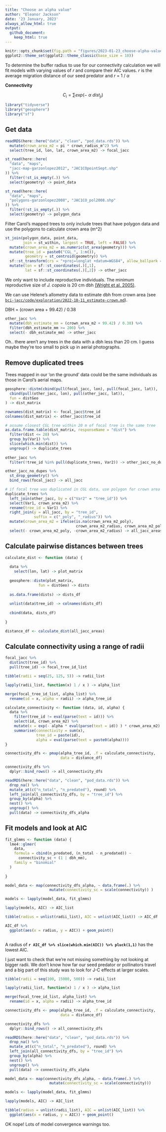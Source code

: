 ```yaml
---
title: "Choose an alpha value"
author: "Eleanor Jackson"
date: '23 January, 2023'
always_allow_html: true
output: 
  github_document:
    keep_html: true
---
```


```r
knitr::opts_chunk$set(fig.path = "figures/2023-01-23_choose-alpha-value/")
ggplot2::theme_set(ggplot2::theme_classic(base_size = 10))
```

To determine the buffer radius to use for our connectivity calculation 
we will fit models with varying values of *r* and compare their AIC values. 
_r_ is the average migration distance of our seed predator and *r* = 1 / $\alpha$

__Connectivity__\

$$C_{i} = \sum exp(-\ \alpha \ dist_{ji})$$

```r
library("tidyverse")
library("geosphere")
library("sf")
```

## Get data

```r
readRDS(here::here("data", "clean", "pod_data.rds")) %>% 
  mutate(crown_area_m2 = pi * crown_radius_m^2) %>% 
  select(tree_id, lon, lat, crown_area_m2) -> focal_jacc

st_read(here::here(
  "data", "maps",
  "jacc-map-garzonlopez2012", "JAC1COpointSept.shp"
)) %>% 
  filter(!st_is_empty(.)) %>%
  select(geometry) -> point_data

st_read(here::here(
  "data", "maps",
  "polygons-garzonlopez2008", "JAC1CO_pol2008.shp"
)) %>% 
  filter(!st_is_empty(.)) %>%
  select(geometry) -> polygon_data
```

Filter Carol's mapped trees to only include trees that have polygon data 
and use the polygons to calculate crown area (m^2)

```r
st_join(polygon_data, point_data, 
        join = st_within, largest = TRUE, left = FALSE) %>%  
  mutate(crown_area_m2 = as.numeric(st_area(geometry))) %>% 
  mutate(tree_id = paste0("CGL_", 1:n()),
         geometry = st_centroid(geometry)) %>% 
  sf::st_transform(crs = "+proj=longlat +datum=WGS84", allow_ballpark = FALSE) %>% 
  mutate(lon = sf::st_coordinates(.)[,1],
         lat = sf::st_coordinates(.)[,2]) -> other_jacc
```


We only want to include reproductive individuals. The minimum reproductive size of *J. copaia* is 20 cm dbh [(Wright et al. 2005)](https://doi.org/10.1017/S0266467405002294).

We can use Helene's allometry data to estimate dbh from crown area 
(see [`bci-jacc/code/exploration/2022-10-11_estimate-crown.md`](bci-jacc/code/exploration/2022-10-11_estimate-crown.md)).

DBH = (crown area + 99.42) / 0.38

```r
other_jacc %>%
  mutate(dbh_estimate_mm = (crown_area_m2 + 99.42) / 0.38) %>%
  filter(dbh_estimate_mm >= 200) %>% 
  select(- dbh_estimate_mm) -> other_jacc
```

Oh.. there aren't any trees in the data with a dbh less than 20 cm. 
I guess maybe they're too small to pick up in aerial photographs.

## Remove duplicated trees

Trees mapped in our 'on the ground' data could be the same individuals as those in Carol's aerial maps.

```r
geosphere::distm(cbind(pull(focal_jacc, lon), pull(focal_jacc, lat)),
  cbind(pull(other_jacc, lon), pull(other_jacc, lat)),
  fun = distGeo
) -> dist_matrix

rownames(dist_matrix) <- focal_jacc$tree_id
colnames(dist_matrix) <- other_jacc$tree_id

# assume closest CGL tree within 20 m of focal tree is the same tree
as.data.frame.table(dist_matrix, responseName = "dist") %>%
  filter(dist <= 20) %>% 
  group_by(Var1) %>%
  slice(which.min(dist)) %>% 
  ungroup() -> duplicate_trees
  
other_jacc %>%
  filter(!tree_id %in% pull(duplicate_trees, Var2)) -> other_jacc_no_dupes

other_jacc_no_dupes %>% 
  st_drop_geometry() %>% 
  bind_rows(focal_jacc) -> all_jacc

# if focal tree was duplicated in CGL data, use polygon for crown area not radius
duplicate_trees %>%
  left_join(other_jacc, by = c("Var2" = "tree_id")) %>% 
  select(Var1, crown_area_m2) %>% 
  rename(tree_id = Var1) %>%
  right_join(y = all_jacc, by = "tree_id", 
             suffix = c("_poly", "_radius")) %>% 
  mutate(crown_area_m2 = ifelse(is.na(crown_area_m2_poly), 
                                crown_area_m2_radius, crown_area_m2_poly)) %>%
  select(- crown_area_m2_poly, -crown_area_m2_radius) -> all_jacc_areas
```

## Calculate pairwise distances between trees

```r
calculate_dist <- function (data) {
  
  data %>%
    select(lon, lat) -> plot_matrix
  
  geosphere::distm(plot_matrix, 
               fun = distGeo) -> dists
  
  as.data.frame(dists) -> dists_df
  
  unlist(data$tree_id) -> colnames(dists_df) 
  
  cbind(data, dists_df)
  
}

distance_df <- calculate_dist(all_jacc_areas)
```

## Calculate connectivity using a range of radii

```r

focal_jacc %>%
  distinct(tree_id) %>%
  pull(tree_id) -> focal_tree_id_list

tibble(radii = seq(25, 125, 5)) -> radii_list

lapply(radii_list, function(x) 1 / x ) -> alpha_list

merge(focal_tree_id_list, alpha_list) %>%
  rename(id = x, alpha = radii) -> alpha_tree_id

calculate_connectivity <- function (data, id, alpha) {
  data %>%
    filter(tree_id != eval(parse(text = id))) %>%
    select(id, crown_area_m2) %>%
    mutate(x = exp(- alpha * eval(parse(text = id)) ) * crown_area_m2) %>%
    summarise(connectivity = sum(x),
              tree_id = paste(id),
              alpha = eval(parse(text = paste0(alpha))))
}

connectivity_dfs <- pmap(alpha_tree_id, .f = calculate_connectivity, 
                         data = distance_df)

connectivity_dfs %>%
  dplyr::bind_rows() -> all_connectivity_dfs

readRDS(here::here("data", "clean", "pod_data.rds")) %>% 
  drop_na() %>% 
  mutate_at(c("n_total", "n_predated"), round) %>% 
  left_join(all_connectivity_dfs, by = "tree_id") %>% 
  group_by(alpha) %>%
  nest() %>%
  ungroup() %>%
  pull(data) -> connectivity_dfs_alpha

```

## Fit models and look at AIC 

```r

fit_glmms <- function (data) {
  lme4::glmer(
    data,
    formula = cbind(n_predated, (n_total - n_predated)) ~ 
      connectivity_sc + (1 | dbh_mm),
    family = "binomial"
  )
  
}

model_data <- map(connectivity_dfs_alpha, ~ data.frame(.) %>%
                    mutate(connectivity_sc = scale(connectivity)) )

models <- lapply(model_data, fit_glmms)

lapply(models, AIC) -> AIC_list

tibble(radius = unlist(radii_list), AIC = unlist(AIC_list)) -> AIC_df

AIC_df %>%
  ggplot(aes(x = radius, y = AIC)) + geom_point()
  

```

A radius of **`r AIC_df %>% slice(which.min(AIC)) %>% pluck(1,1)`** has the lowest AIC.

I just want to check that we're not missing something by not looking at bigger radii. 
We don't know how far our seed predator or pollinators travel and 
a big part of this study was to look for J-C effects at larger scales.

```r
tibble(radii = seq(100, 15000, 500)) -> radii_list

lapply(radii_list, function(x) 1 / x ) -> alpha_list

merge(focal_tree_id_list, alpha_list) %>%
  rename(id = x, alpha = radii) -> alpha_tree_id

connectivity_dfs <- pmap(alpha_tree_id, .f = calculate_connectivity, 
                         data = distance_df)

connectivity_dfs %>%
  dplyr::bind_rows() -> all_connectivity_dfs

readRDS(here::here("data", "clean", "pod_data.rds")) %>% 
  drop_na() %>% 
  mutate_at(c("n_total", "n_predated"), round) %>%
  left_join(all_connectivity_dfs, by = "tree_id") %>% 
  group_by(alpha) %>%
  nest() %>%
  ungroup() %>%
  pull(data) -> connectivity_dfs_alpha

model_data <- map(connectivity_dfs_alpha, ~ data.frame(.) %>%
                    mutate(connectivity_sc = scale(connectivity)))

models <- lapply(model_data, fit_glmms)

lapply(models, AIC) -> AIC_list

tibble(radius = unlist(radii_list), AIC = unlist(AIC_list)) %>%
  ggplot(aes(x = radius, y = AIC)) + geom_point()
```

OK nope! Lots of model convergence warnings too.